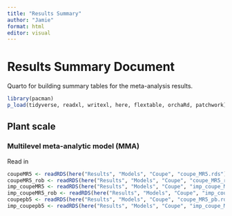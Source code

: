 ```yaml
---
title: "Results Summary"
author: "Jamie"
format: html
editor: visual
---
```


# Results Summary Document

Quarto for building summary tables for the meta-analysis results.

```r
library(pacman)
p_load(tidyverse, readxl, writexl, here, flextable, orchaRd, patchwork)
```


## Plant scale

### Multilevel meta-analytic model (MMA)

Read in

```r
coupeMR5 <- readRDS(here("Results", "Models", "Coupe", "coupe_MR5.rds"))
coupeMR5_rob <- readRDS(here("Results", "Models", "Coupe", "coupe_MR5_rob.rds"))
imp_coupeMR5 <- readRDS(here("Results", "Models", "Coupe", "imp_coupe_MR5.rds"))
imp_coupeMR5_rob <- readRDS(here("Results", "Models", "Coupe", "imp_coupe_MR5_rob.rds"))
coupepb5 <- readRDS(here("Results", "Models", "Coupe", "coupe_MR5_pb.rds"))
imp_coupepb5 <- readRDS(here("Results", "Models", "Coupe", "imp_coupe_MR_pb5.rds"))
```

